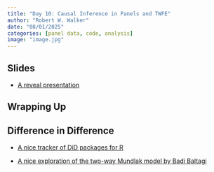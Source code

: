 ```yaml
---
title: "Day 10: Causal Inference in Panels and TWFE"
author: "Robert W. Walker"
date: "08/01/2025"
categories: [panel data, code, analysis]
image: "image.jpg"
---
```


## Slides

- [A reveal presentation](https://robertwwalker.github.io/Essex-slides/ESSSSDA252W-Day10/)

## Wrapping Up


## Difference in Difference

- [A nice tracker of DiD packages for R](https://asjadnaqvi.github.io/DiD/)

- [A nice exploration of the two-way Mundlak model by Badi Baltagi](https://surface.syr.edu/cgi/viewcontent.cgi?article=1469&context=cpr)